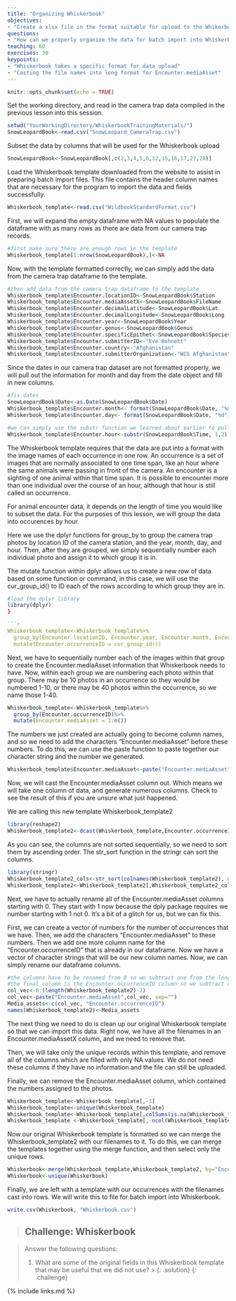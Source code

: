 ---
title: "Organizing Whiskerbook"
objectives: 
- "Create a xlsx file in the format suitable for upload to the Whikerbook interface"
questions: 
- "How can we properly organize the data for batch import into Whiskerbook?"
teaching: 60
exercises: 30
keypoints:
- "Whiskerbook takes a specific format for data upload"
- "Casting the file names into long format for Encounter.mediaAsset"
---

```{r setup, include=FALSE}
knitr::opts_chunk$set(echo = TRUE)
```

Set the working directory, and read in the camera trap data compiled in the previous lesson into this session.

```{r}
setwd("YourWorkingDirectory/WhiskerbookTrainingMaterials/")
SnowLeopardBook<-read.csv("SnowLeopard_CameraTrap.csv")
```


Subset the data by columns that will be used for the Whiskerbook upload
```{r}
SnowLeopardBook<-SnowLeopardBook[,c(2,3,4,5,6,12,15,16,17,27,28)]
```

Load the Whiskerbook template downloaded from the website to assist in preparing batch import files. This file contains the header column names that are necessary for the program to import the data and fields successfully. 

```{r}
Whiskerbook_template<-read.csv("WildbookStandardFormat.csv")
```


First, we will expand the empty dataframe with NA values to populate the dataframe with as many rows as there are data from our camera trap records. 
```{r}
#first make sure there are enough rows in the template
Whiskerbook_template[1:nrow(SnowLeopardBook),]<-NA
```

Now, with the template formatted correctly, we can simply add the data from the camera trap dataframe to the template. 

```{r}
#then add data from the camera trap dataframe to the template
Whiskerbook_template$Encounter.locationID<-SnowLeopardBook$Station
Whiskerbook_template$Encounter.mediaAssetX<-SnowLeopardBook$FileName
Whiskerbook_template$Encounter.decimalLatitude<-SnowLeopardBook$Lat
Whiskerbook_template$Encounter.decimalLongitude<-SnowLeopardBook$Long
Whiskerbook_template$Encounter.year<-SnowLeopardBook$Year
Whiskerbook_template$Encounter.genus<-SnowLeopardBook$Genus
Whiskerbook_template$Encounter.specificEpithet<-SnowLeopardBook$Species
Whiskerbook_template$Encounter.submitterID<-"Eve Bohnett"
Whiskerbook_template$Encounter.country<-"Afghanistan"
Whiskerbook_template$Encounter.submitterOrganization<-"WCS Afghanistan"

```

Since the dates in our camera trap dataset are not formatted properly, we will pull out the information for month and day from the date object and fill in new columns.

```{r}
#fix dates
SnowLeopardBook$Date<-as.Date(SnowLeopardBook$Date)
Whiskerbook_template$Encounter.month<- format(SnowLeopardBook$Date, "%m") 
Whiskerbook_template$Encounter.day<- format(SnowLeopardBook$Date, "%d")

#we can simply use the substr function we learned about earlier to pull out the first two characters in the time string to get the hours only.
Whiskerbook_template$Encounter.hour<-substr(SnowLeopardBook$Time, 1,2) 
```

The Whiskerbook template requires that the data are put into a format with the image names of each occurrence in one row. An occurrence is a set of images that are normally associated to one time span, like an hour where the same animals were passing in front of the camera. An encounter is a sighting of one animal within that time span. It is possible to encounter more than one individual over the course of an hour, although that hour is still called an occurrence. 

For animal encounter data, it depends on the length of time you would like to subset the data. For the purposes of this lesson, we will group the data into occurences by hour. 

Here we use the dplyr functions for group_by to group the camera trap photos by location ID of the camera station, and the year, month, day, and hour. Then, after they are grouped, we simply sequentially number each individual photo and assign it to which group it is in. 

The mutate function within dplyr allows us to create a new row of data based on some function or command, in this case, we will use the cur_group_id() to ID each of the rows according to which group they are in. 

```{r load-libraries, echo = FALSE, results='hide', warning = FALSE, message = FALSE}
#load the dplyr library
library(dplyr)
}

```{r}
Whiskerbook_template<-Whiskerbook_template%>%
  group_by(Encounter.locationID, Encounter.year, Encounter.month, Encounter.day,Encounter.hour)%>%
  mutate(Encounter.occurrenceID = cur_group_id())
```

Next, we have to sequentially number each of the images within that group to create the Encounter.mediaAsset information that Whiskerbook needs to have. Now, within each group we are numbering each photo within that group. There may be 10 photos in an occurrence so they would be numbered 1-10, or there may be 40 photos within the occurrence, so we name those 1-40.

```{r}
Whiskerbook_template<-Whiskerbook_template%>%
  group_by(Encounter.occurrenceID)%>%
  mutate(Encounter.mediaAsset = 1:n())
```

The numbers we just created are actually going to become column names, and so we need to add the characters "Encounter.mediaAsset" before these numbers. To do this, we can use the paste function to paste together our character string and the number we generated. 

```{r}
Whiskerbook_template$Encounter.mediaAsset<-paste("Encounter.mediaAsset", Whiskerbook_template$Encounter.mediaAsset, sep="_")
```

Now, we will cast the Encounter.mediaAsset column out. Which means we will take one column of data, and generate numerous columns. Check to see the result of this if you are unsure what just happened.

We are calling this new template Whiskerbook_template2

```{r}
library(reshape2)
Whiskerbook_template2<-dcast(Whiskerbook_template,Encounter.occurrenceID~Encounter.mediaAsset, value.var ="Encounter.mediaAssetX")
```


As you can see, the columns are not sorted sequentially, so we need to sort them by ascending order. The str_sort function in the stringr can sort the columns.

```{r}
library(stringr)
Whiskerbook_template2_cols<-str_sort(colnames(Whiskerbook_template2), numeric = TRUE)
Whiskerbook_template2<-Whiskerbook_template2[,Whiskerbook_template2_cols]
```

Next, we have to actually rename all of the Encounter.mediaAsset columns starting with 0. They start with 1 now because  the dply package requires we number starting with 1 not 0. It's a bit of a glitch for us, but we can fix this. 

First, we can create a vector of numbers for the number of occurrences that we have. Then, we add the characters "Encounter.mediaAsset" to these numbers. Then we add one more column name for the "Encounter.occurrenceID" that is already in our dataframe. Now we have a vector of character strings that will be our new column names. Now, we can simply rename our dataframe columns.

```{r}
#the columns have to be renamed from 0 so we subtract one from the length
#the final column is the Encounter.occurrenceID column so we subtract one
col_vec<-0:(length(Whiskerbook_template2)-2)
col_vec<-paste("Encounter.mediaAsset",col_vec, sep="")
Media_assets<-c(col_vec, "Encounter.occurrenceID")
names(Whiskerbook_template2)<-Media_assets
```


The next thing we need to do is clean up our original Whiskerbook template so that we can import this data. Right now, we have all the filenames in an Encounter.mediaAssetX column, and we need to remove that. 

Then, we will take only the unique records within this template, and remove all of the columns which are filled with only NA values. We do not need these columns if they have no information and the file can still be uploaded. 

Finally, we can remove the Encounter.mediaAsset column, which contained the numbers assigned to the photos. 

```{r}
Whiskerbook_template<-Whiskerbook_template[,-1]
Whiskerbook_template<-unique(Whiskerbook_template)
Whiskerbook_template<-Whiskerbook_template[,colSums(is.na(Whiskerbook_template))<nrow(Whiskerbook_template)]
Whiskerbook_template <-Whiskerbook_template[,-ncol(Whiskerbook_template)]
```

Now our original Whiskerbook template is formatted so we can merge the Whiskerbook_template2 with our filenames to it. To do this, we can merge the templates together using the merge function, and then select only the unique rows.

```{r}
Whiskerbook<-merge(Whiskerbook_template,Whiskerbook_template2, by="Encounter.occurrenceID", all.x=FALSE, all.y=TRUE)
Whiskerbook<-unique(Whiskerbook)
```

Finally, we are left with a template with our occurrences with the filenames cast into rows. We will write this to file for batch import into Whiskerbook. 

```{r}
write.csv(Whiskerbook, "Whiskerbook.csv")
```





> ## Challenge: Whiskerbook 

> 
> Answer the following questions:
> 
> 1. What are some of the original fields in this Whiskerbook template that may be useful that we did not use?
> > 
> {: .solution}
{: .challenge}

{% include links.md %}
